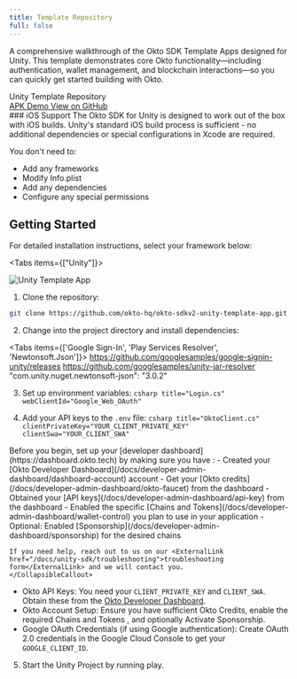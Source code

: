 ```yaml
---
title: Template Repository
full: false
---
```


A comprehensive walkthrough of the Okto SDK Template Apps designed for Unity. This template demonstrates core Okto functionality—including authentication, wallet management, and blockchain interactions—so you can quickly get started building with Okto.


<div className="bg-white dark:bg-[#1a1a1e] rounded-lg shadow-sm border border-gray-200 dark:border-[#2b2b2c] p-4 w-full my-4">
  <div className="flex items-center justify-between">
    <span className="text-base font-semibold text-gray-900 dark:text-gray-100">Unity Template Repository</span>
    <div className="flex gap-3">
      <a
        href="https://github.com/okto-hq/okto-sdkv2-unity-template-app/tree/main/Android_Build_Latest"
        target="_blank"
        rel="noopener noreferrer"
        className="no-underline px-4 py-2 bg-purple-600 hover:bg-purple-700 text-white text-sm font-medium rounded-lg transition-colors min-w-[120px] text-center"
      >
        APK Demo
      </a>
      <a
        href="https://github.com/okto-hq/okto-sdkv2-unity-template-app"
        target="_blank"
        rel="noopener noreferrer"
        className="no-underline px-4 py-2 bg-blue-600 hover:bg-blue-700 text-white text-sm font-medium rounded-lg transition-colors min-w-[120px] text-center"
      >
        View on GitHub
      </a>
    </div>
  </div>
</div>

<Callout type="info">
### iOS Support
The Okto SDK for Unity is designed to work out of the box with iOS builds. Unity's standard iOS build process is sufficient - no additional dependencies or special configurations in Xcode are required.

You don't need to:
- Add any frameworks
- Modify Info.plist
- Add any dependencies
- Configure any special permissions
</Callout>

## Getting Started

For detailed installation instructions, select your framework below:

<Tabs items={["Unity"]}>
  <Tab value="Unity" label="Unity">

  <div className="max-w-[450px] my-5 mx-auto">
      <img 
          src="/images/unity-images/unity-template.png" 
          alt="Unity Template App" 
          className="w-full rounded-lg shadow-sm"
      />
  </div>

  1. Clone the repository:
  ```bash
  git clone https://github.com/okto-hq/okto-sdkv2-unity-template-app.git
  ```

  2. Change into the project directory and install dependencies:

<Tabs items={['Google Sign-In', 'Play Services Resolver', 'Newtonsoft.Json']}>
    <Tab value="Google Sign-In">
         https://github.com/googlesamples/google-signin-unity/releases
    </Tab>
    <Tab value="Play Services Resolver">
        https://github.com/googlesamples/unity-jar-resolver
    </Tab>
    <Tab value="Newtonsoft.Json">
       "com.unity.nuget.newtonsoft-json": "3.0.2"
    </Tab>
</Tabs>

  3. Set up environment variables:
    ```csharp title="Login.cs"
    webClientId="Google_Web_OAuth"
    ```

  4. Add your API keys to the `.env` file:
    ```csharp title="OktoClient.cs"
    clientPrivateKey="YOUR_CLIENT_PRIVATE_KEY"
    clientSwa="YOUR_CLIENT_SWA"
    ```

  <CollapsibleCallout type="warning" title="Essential Setup Required">
    Before you begin, set up your [developer dashboard](https://dashboard.okto.tech) by making sure you have :
    - Created your [Okto Developer Dashboard](/docs/developer-admin-dashboard/dashboard-account) account
    - Get your [Okto credits](/docs/developer-admin-dashboard/okto-faucet) from the dashboard
    - Obtained your [API keys](/docs/developer-admin-dashboard/api-key) from the dashboard
    - Enabled the specific [Chains and Tokens](/docs/developer-admin-dashboard/wallet-control) you plan to use in your application
    - Optional: Enabled [Sponsorship](/docs/developer-admin-dashboard/sponsorship) for the desired chains

    If you need help, reach out to us on our <ExternalLink href="/docs/unity-sdk/troubleshooting">troubleshooting form</ExternalLink> and we will contact you.
    </CollapsibleCallout>

  - Okto API Keys: You need your `CLIENT_PRIVATE_KEY` and `CLIENT_SWA`. Obtain these from the [Okto Developer Dashboard](https://dashboard.okto.tech/login).
  - Okto Account Setup: Ensure you have sufficient <ExternalLink href="https://dashboard.okto.tech/okto-credits">Okto Credits</ExternalLink>, enable the required <ExternalLink href="https://dashboard.okto.tech/wallet-controls">Chains and Tokens </ExternalLink>, and optionally <ExternalLink href="https://dashboard.okto.tech/paymaster">Activate Sponsorship</ExternalLink>.
  - Google OAuth Credentials (if using Google authentication): Create OAuth 2.0 credentials in the <ExternalLink href="/docs/unity-sdk/authenticate-users/google-oauth/google-console-setup">Google Cloud Console</ExternalLink> to get your `GOOGLE_CLIENT_ID`.

  5. Start the Unity Project by running play.
  
  </Tab>
</Tabs>